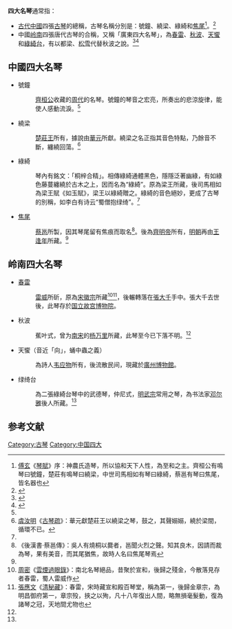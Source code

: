 {{Otheruses|subject=古琴|other=京胡的四大名琴|京胡}}

'''四大名琴'''通常指：
* [[古代中國|古代中國]]四張[[古琴|古琴]]的總稱，古琴名稱分別是：號鐘、繞梁、綠綺和[[焦尾琴|焦尾]]<ref>[[傅玄|傅玄]]《[[琴賦|琴賦]]》序：神農氏造琴，所以協和天下人性，為至和之主。齊桓公有鳴琴曰號鐘，楚莊有鳴琴曰繞梁，中世司馬相如有琴曰綠綺，蔡邕有琴曰焦尾，皆名器也</ref>。<ref name="四名">{{Cite web|title=中国古代四大名琴|url=https://web.archive.org/web/20050313081055/http://www.chinaculture.org/gb/cn_zgwh/2004-06/28/content_49957.htm|access-date=2021-09-30|date=2005-03-13|work=web.archive.org}}</ref>
* 中國[[岭南|岭南]]四張唐代古琴的合稱，又稱「廣東四大名琴」，為[[春雷|春雷]]、[[秋波|秋波]]、[[天蠁|天蠁]]和[[綠綺台|綠綺台]]，有以都梁、[[松雪|松雪]]代替秋波之說。<ref name="梁">{{Cite web|title=岭南四大名琴记--中国民族音乐在线(华音)网站|url=http://archive.is/35W4L|access-date=2021-09-30|date=2013-04-26|work=archive.is|archive-date=2013-04-26|archive-url=https://archive.today/20130426141137/http://www.huain.com/study/html/prod_1606.html}}</ref><ref>{{Cite web|title=广东古琴史话|url=http://www.gzzxws.gov.cn/gzws/gzws/ml/34/200809/t20080918_9265_1.htm|access-date=2021-09-30|work=www.gzzxws.gov.cn|archive-date=2021-09-30|archive-url=https://web.archive.org/web/20210930035509/http://www.gzzxws.gov.cn/gzws/gzws/ml/34/200809/t20080918_9265_1.htm|dead-url=no}}</ref>

==中國四大名琴==

* 號鐘
*: [[齊桓公|齊桓公]]收藏的[[周代|周代]]的名琴。號鐘的琴音之宏亮，所奏出的悲涼旋律，能使人感動流淚。<ref name="四名"/>
* 繞梁
*: [[楚莊王|楚莊王]]所有，據說由[[華元|華元]]所獻。繞梁之名正指其音色特點，乃餘音不斷，纏繞回蕩。<ref>[[虞汝明|虞汝明]]《[[古琴疏|古琴疏]]》：華元獻楚莊王以繞梁之琴，鼓之，其聲嫋嫋，繞於梁間，循環不已。</ref>
* 綠綺
*: 琴內有銘文：「桐梓合精」。相傳綠綺通體黑色，隱隱泛著幽綠，有如綠色藤蔓纏繞於古木之上，因而名為“綠綺”。原為梁王所藏，後司馬相如為梁王賦《如玉賦》，梁王以綠綺贈之。綠綺的音色絕妙，更成了古琴的別稱，如李白有诗云“蜀僧抱绿绮”。<ref name="四名"/>
* [[焦尾琴|焦尾]]
*: [[蔡邕|蔡邕]]所製，因其琴尾留有焦痕而取名<ref>《後漢書‧蔡邕傳》：吳人有燒桐以爨者，邕聞火烈之聲。知其良木，因請而裁為琴，果有美音，而其尾猶焦，故時人名曰焦尾琴焉</ref>。後為[[齊明帝|齊明帝]]所有，[[明朝|明朝]]再由[[王逢年|王逢年]]所藏。<ref name="四名"/>

==岭南四大名琴==

* [[春雷|春雷]]
*: [[雷威|雷威]]所斫，原為[[宋徽宗|宋徽宗]]所藏<ref>[[周密|周密]]《[[雲煙過眼錄|雲煙過眼錄]]》：南北名琴絕品，昔聚於宣和，後歸之殘金，今散落見存者春雷，蜀人雷威作</ref><ref>[[張應文|張應文]]《[[清秘藏|清秘藏]]》：春雷，宋時藏宣和殿百琴堂，稱為第一，後歸金章宗，為明昌御府第一，章宗殁，挾之以殉，凡十八年復出人間，略無損毫髮動，復為諸琴之冠，天地間尤物也</ref>，後輾轉落在[[張大千|張大千]]手中。張大千去世後，此琴存於[[国立故宫博物院|国立故宫博物院]]。
* 秋波 
*: 蕉叶式，曾为[[南宋|南宋]]的[[楊萬里_(南宋)|杨万里]]所藏，此琴至今已下落不明。<ref name="梁"/>
* 天蠁（音近「向」，蛹中蟲之義）
*: 為詩人[[韦应物|韦应物]]所有，後流散民间，現藏於[[廣州博物館|廣州博物館]]。
* 绿绮台
*: 為二張綠綺台琴中的武德琴，仲尼式，[[明武宗|明武宗]]常用之琴，為书法家[[邓尔雅|邓尔雅]]後人所藏。<ref name="梁"/>

==参考文献==
{{reflist}}

{{古琴}}
[[Category:古琴|Category:古琴]]
[[Category:中国四大|Category:中国四大]]